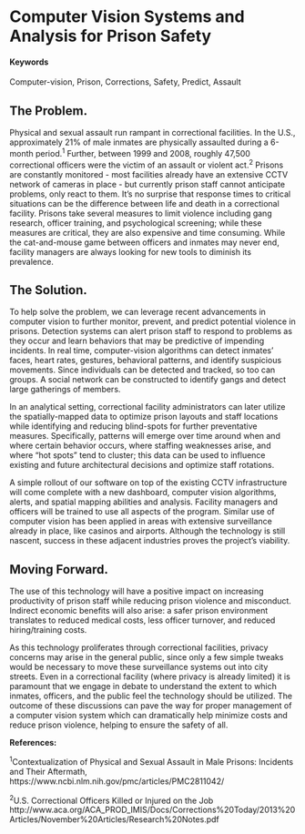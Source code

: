 # Computer Vision Systems and Analysis for Prison Safety {#prison-safety}
#### Keywords
Computer-vision, Prison, Corrections, Safety, Predict, Assault

## The Problem.
Physical and sexual assault run rampant in correctional facilities. In the U.S., approximately 21% of male inmates are physically assaulted during a 6-month period.<sup>1</sup> Further, between 1999 and 2008, roughly 47,500 correctional officers were the victim of an assault or violent act.<sup>2</sup> Prisons are constantly monitored - most facilities already have an extensive CCTV network of cameras in place - but currently prison staff cannot anticipate problems, only react to them. It's no surprise that response times to critical situations can be the difference between life and death in a correctional facility. Prisons take several measures to limit violence including gang research, officer training, and psychological screening; while these measures are critical, they are also expensive and time consuming. While the cat-and-mouse game between officers and inmates may never end, facility managers are always looking for new tools to diminish its prevalence.

## The Solution.
To help solve the problem, we can leverage recent advancements in computer vision to further monitor, prevent, and predict potential violence in prisons. Detection systems can alert prison staff to respond to problems as they occur and learn behaviors that may be predictive of impending incidents.  In real time, computer-vision algorithms can detect inmates' faces, heart rates, gestures, behavioral patterns, and identify suspicious movements. Since individuals can be detected and tracked, so too can groups. A social network can be constructed to identify gangs and detect large gatherings of members.

In an analytical setting, correctional facility administrators can later utilize the spatially-mapped data to optimize prison layouts and staff locations while identifying and reducing blind-spots for further preventative measures. Specifically, patterns will emerge over time around when and where certain behavior occurs, where staffing weaknesses arise, and where "hot spots" tend to cluster; this data can be used to influence existing and future architectural decisions and optimize staff rotations.

A simple rollout of our software on top of the existing CCTV infrastructure will come complete with a new dashboard, computer vision algorithms, alerts, and spatial mapping abilities and analysis. Facility managers and officers will be trained to use all aspects of the program. Similar use of computer vision has been applied in areas with extensive surveillance already in place, like casinos and airports. Although the technology is still nascent, success in these adjacent industries proves the project's viability.

## Moving Forward.
The use of this technology will have a positive impact on increasing productivity of prison staff while reducing prison violence and misconduct. Indirect economic benefits will also arise: a safer prison environment translates to reduced medical costs, less officer turnover, and reduced hiring/training costs. 

As this technology proliferates through correctional facilities, privacy concerns may arise in the general public, since only a few simple tweaks would be necessary to move these surveillance systems out into city streets. Even in a correctional facility (where privacy is already limited) it is paramount that we engage in debate to understand the extent to which inmates, officers, and the public feel the technology should be utilized. The outcome of these discussions can pave the way for proper management of a computer vision system which can dramatically help minimize costs and reduce prison violence, helping to ensure the safety of all.

**References:**

<sup>1</sup>Contextualization of Physical and Sexual Assault in Male Prisons: Incidents and Their Aftermath, https://www.ncbi.nlm.nih.gov/pmc/articles/PMC2811042/

<sup>2</sup>U.S. Correctional Officers Killed or Injured on the Job http://www.aca.org/ACA_PROD_IMIS/Docs/Corrections%20Today/2013%20Articles/November%20Articles/Research%20Notes.pdf
